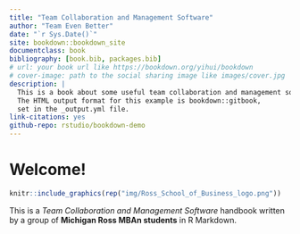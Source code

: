```yaml
--- 
title: "Team Collaboration and Management Software"
author: "Team Even Better"
date: "`r Sys.Date()`"
site: bookdown::bookdown_site
documentclass: book
bibliography: [book.bib, packages.bib]
# url: your book url like https://bookdown.org/yihui/bookdown
# cover-image: path to the social sharing image like images/cover.jpg
description: |
  This is a book about some useful team collaboration and management softwares for MBAn students.
  The HTML output format for this example is bookdown::gitbook,
  set in the _output.yml file.
link-citations: yes
github-repo: rstudio/bookdown-demo
---
```


# Welcome! {-}

```r
knitr::include_graphics(rep("img/Ross_School_of_Business_logo.png"))
```

This is a _Team Collaboration and Management Software_ handbook written by a group of **Michigan Ross MBAn students** in R Markdown. 

